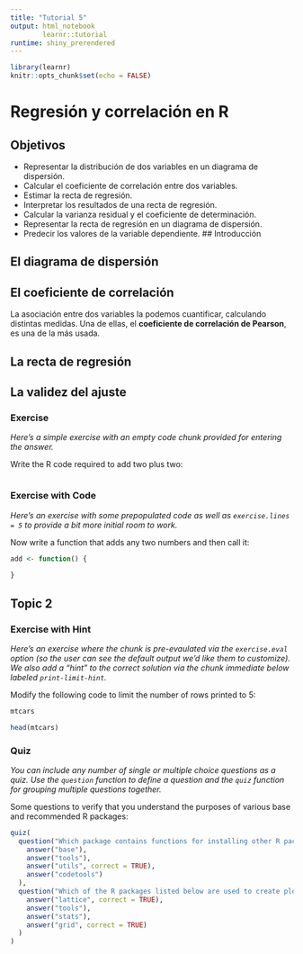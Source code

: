 ```yaml
---
title: "Tutorial 5"
output: html_notebook
        learnr::tutorial
runtime: shiny_prerendered
---
```


```r
library(learnr)
knitr::opts_chunk$set(echo = FALSE)
```

# Regresión y correlación en R
## Objetivos
- Representar la distribución de dos variables en un diagrama de dispersión.  
- Calcular el coeficiente de correlación entre dos variables.  
- Estimar la recta de regresión.  
- Interpretar los resultados de una recta de regresión.  
- Calcular la varianza residual y el coeficiente de determinación.  
- Representar la recta de regresión en un diagrama de dispersión.  
- Predecir los valores de la variable dependiente.
## Introducción


## El diagrama de dispersión


## El coeficiente de correlación
La asociación entre dos variables la podemos cuantificar, calculando distintas medidas. Una de ellas, el **coeficiente de correlación de Pearson**, es una de la más usada.



## La recta de regresión


## La validez del ajuste


### Exercise 

*Here's a simple exercise with an empty code chunk provided for entering the answer.*

Write the R code required to add two plus two:

```r

```

### Exercise with Code

*Here's an exercise with some prepopulated code as well as `exercise.lines = 5` to provide a bit more initial room to work.*

Now write a function that adds any two numbers and then call it:

```r
add <- function() {
  
}
```

## Topic 2

### Exercise with Hint

*Here's an exercise where the chunk is pre-evaulated via the `exercise.eval` option (so the user can see the default output we'd like them to customize). We also add a "hint" to the correct solution via the chunk immediate below labeled `print-limit-hint`.*

Modify the following code to limit the number of rows printed to 5:

```r
mtcars
```

```r
head(mtcars)
```

### Quiz

*You can include any number of single or multiple choice questions as a quiz. Use the `question` function to define a question and the `quiz` function for grouping multiple questions together.*

Some questions to verify that you understand the purposes of various base and recommended R packages:

```r
quiz(
  question("Which package contains functions for installing other R packages?",
    answer("base"),
    answer("tools"),
    answer("utils", correct = TRUE),
    answer("codetools")
  ),
  question("Which of the R packages listed below are used to create plots?",
    answer("lattice", correct = TRUE),
    answer("tools"),
    answer("stats"),
    answer("grid", correct = TRUE)
  )
)
```

